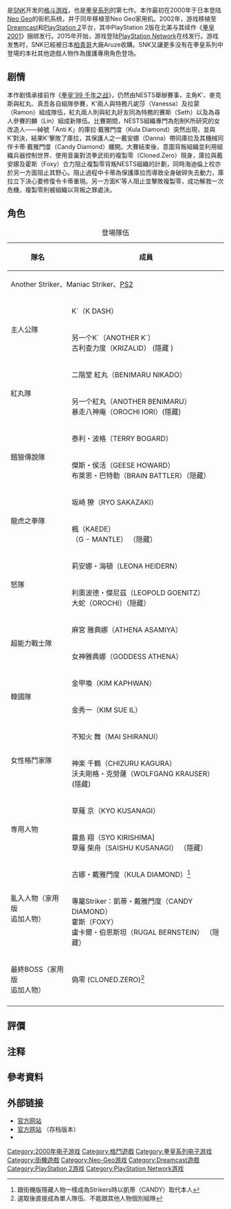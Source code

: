 {{noteTA
|G1=Games
}}
{{Infobox VG
| title = 拳皇2000
| english = The King of Fighters 2000
| japanese = ザ・キング・オブ・ファイターズ 2000
| image = 
| caption = 
| developer = [[SNK|SNK]]
| publisher = SNK
| designer  = 
|released = '''街机'''<br />{{vgr|JP|July 26, 2000}}'''Neo Geo'''<br />{{vgr|JP|December 21, 2000}}'''Dreamcast'''<br />{{vgr|JP|August 8, 2002}}'''PlayStation 2'''<br />{{vgr|JP|November 28, 2002}}'''PlayStation Network'''<br/>{{vgr|JP|March 18, 2015|NA|May 3, 2016}}'''Nintendo Switch'''{{vgr|WW|August 10, 2017}}
| series = [[拳皇系列|拳皇系列]]
| genre = [[格斗游戏|格斗游戏]]
| modes = [[单人电子游戏|单人]]、[[多人电子游戏|多人]]
| cabinet = 直立
| arcade system = [[Neo_Geo|Neo Geo]]
| display       = 
| platforms     = [[街机|街机]]、[[Neo_Geo|Neo Geo]]、[[Dreamcast|Dreamcast]]、[[PlayStation_2|PlayStation 2]]、[[PlayStation_Network|PlayStation Network]]
}}
{{Vgname|拳皇2000|en=The King of Fighters 2000|ja=ザ・キング・オブ・ファイターズ 2000}}是[[SNK|SNK]]开发的[[格斗游戏|格斗游戏]]，也是[[拳皇系列|拳皇系列]]的第七作。本作最初在2000年于日本登陆[[Neo_Geo|Neo Geo]]的街机系统，并于同年移植至Neo Geo家用机。2002年，游戏移植至[[Dreamcast|Dreamcast]]和[[PlayStation_2|PlayStation 2]]平台，其中PlayStation 2版在北美与其续作《[[拳皇2001|拳皇2001]]》捆绑发行。2015年开始，游戏登陆[[PlayStation_Network|PlayStation Network]]在线发行。游戏发售时，SNK已經被日本[[柏青哥|柏青哥]]大廠Aruze收購。SNK又讓更多没有在拳皇系列中登場的本社其他遊戲人物作為援護專用角色登场。

== 剧情 ==
本作剧情承接前作《[[拳皇'99_千年之战|拳皇'99 千年之战]]》，仍然由NESTS舉辦賽事，主角K'、麥克斯與紅丸、真吾各自組隊參賽，K'兩人與特務凡妮莎（Vanessa）及拉蒙（Ramon）組成隊伍，紅丸兩人則與紅丸好友同為特務的賽斯（Seth）以及為尋人參賽的麟（Lin）組成新隊伍。比賽期間，NESTS組織專門為剋制K所研究的女改造人——綽號「Anti K」的庫拉·戴雅門度（Kula Diamond）突然出現，並與K'對決，結果K'擊敗了庫拉，其保護人之一戴安娜（Danna）帶同庫拉及其機械同伴卡蒂·戴雅門度（Candy Diamond）離開。大賽結束後，意圖背叛組織並利用組織兵器控制世界、使用音巢對流拳武術的複製零（Cloned.Zero）現身，庫拉與戴安娜及霍斯（Foxy）合力阻止複製零背叛NESTS組織的計劃，同時海迪倫上校亦於另一方面阻止其野心。阻止過程中卡蒂為保護庫拉而導致全身破碎失去動力，庫拉立下決心要修復令卡蒂重現。另一方面K'等人阻止並擊敗複製零，成功解救一次危機，複製零則被組織以背叛之罪處決。

== 角色 ==
{{main|拳皇系列角色列表}}

{| class="wikitable" style="text-align:center"
|+登場隊伍
|-
! rowspan="2"|隊名 !! colspan="4"|成員
|-
! colspan="4"| Another Striker、Maniac Striker、[[PlayStation_2|PS2]]
|-
! rowspan="2"|主人公隊
| K´（K DASH） || 麥斯瑪（MAXIMA） || 芭妮莎（VANESSA） || 羅門（RAMON）
|-
| 另一个K´（ANOTHER K´）<br/>古利查力度（KRIZALID） (隱藏<!-- 切换至 Another Striker 栏位后，用摇杆输入↑←←←→→→↓ -->) || 機械人-洛奇（ROCKY） || 菲歐（FIO） || 杜克・愛德華（DUKE EDWARD）<br /> （ NEO & GEO ） （隠藏）
|-
! rowspan="2"|紅丸隊
| 二階堂 紅丸（BENIMARU NIKADO） || 矢吹 真吾（SHINGO YABUKI） || 賽斯（SETH） || 麟（LIN）
|-
| 另一个紅丸（ANOTHER BENIMARU）<br/> 暴走八神庵（OROCHI IORI）(隱藏) || 京子（COSPLAYER KYOKO） || 大門 五郎（GORO DAIMON） || 如月 影二（EIJI KISARAGI）
|-
! rowspan="2"|餓狼傳說隊
| 泰利・波格（TERRY BOGARD） || 安迪・波格（ANDY BOGARD） || 東丈（JOE HIGASHI） || 布魯・瑪莉（BLUE MARY）
|-
| 傑斯・侯活（GEESE HOWARD）<br/> 布萊恩・巴特勒（BRAIN BATTLER）（隠藏） || 比利・卡（BILLY KANE）<br/> 洛奇・古洛巴（LUCKY GLAUBER）（隠藏） || 達克・金（DUCK KING）<br/> 黑比﹒D（HEAVY-D!）（隠藏） || 山崎 龍二（RYUJI YAMAZAKI）
|-
! rowspan="2"|龍虎之拳隊
| 坂崎 獠（RYO SAKAZAKI） || 羅拔・嘉西亞（ROBERT GARCIA） || 瓊（KING） || 坂崎 琢磨（TAKUMA SAKAZAKI）
|-
| 楓（KAEDE）<br/> （G - MANTLE） （隠藏） || 另一个羅拔(ANOTHER ROBERT) || 獅子王（LION KING） || 天童凱（GAI TENDO）<br/> 比克先生（MR. BIG）（隱藏）
|-
! rowspan="2"|怒隊
| 莉安娜・海頓（LEONA HEIDERN） || 拉爾夫・鍾斯（RALF JONES） || 克拉克・史超（CLARK STEEL） || 葳莆（WHIP）
|-
| 利奧波德・傑尼茲（LEOPOLD GOENITZ）<br/> 大蛇（OROCHI）（隠藏） || 七枷 社（YASHIRO NANAKASE）<br/> 覺醒莉安娜（OROCHI LEONA）（隠藏） || 夏爾美（SHERMIE） || 克里斯（CHRIS）<br/> 海頓（HEIDERN）（隠藏）
|-
! rowspan="2"|超能力戰士隊
| 麻宮 雅典娜（ATHENA ASAMIYA） || 椎拳崇（SIE KENSOU） || 鎮元齋（CHIN GENTSAI） || 包（BAO）
|-
| 女神雅典娜（GODDESS ATHENA） || PS 拳崇（PS KENSOU） || 白湯（BAITANG） || 渡部薫（KAORU WATABE）
|-
! rowspan="2"|韓國隊
| 金甲喚（KIM KAPHWAN） || 陳國漢（CHANG KOEHAN） || 蔡寶奇（CHOI BOUNGE） || 全勳（JHUN HOON）
|-
| 金秀一（KIM SUE IL） || 金東方（KIM DONG HWAN）<br />智謀之陳（SMART CHANG）(隱藏) || 金捷風（KIM JAE HOON）<br />冷血之邱（COOL CHOI）(隱藏) || 康裴達（KANG BAEDAL）
|-
! rowspan="2"|女性格鬥家隊
| 不知火 舞（MAI SHIRANUI） || 坂崎 百合（YURI SAKAZAKI） || 藤堂 香澄（KASUMI TODOH） || 四條 雛子（HINAKO SHIJOU）
|-
| 神楽 千鶴（CHIZURU KAGURA）<br/> 沃夫剛格・克勞薩（WOLFGANG KRAUSER） (隱藏) || 娜可露露（NAKORURU） || 李香緋（XIANGFEI LEE）<br />不明(UNKNOWN) <br />藤堂 龍白 (隱藏) || 莉莉・卡（LILY KANE）
|-
! rowspan="2"|専用人物
| colspan="2"|草薙 京（KYO KUSANAGI） || colspan="2"|八神 庵（IORI YAGAMI）
|-
| colspan="2"|霧島 翔（SYO KIRISHIMA]<br />草薙 柴舟（SAISHU KUSANAGI） （隱藏） || colspan="2"|瑪卓亞（MATURE） & 拜斯（VICE）<br/>另一个八神庵(ANOTHER IORI)（隠藏）
|-
! rowspan="2"|亂入人物（家用版<br/>追加人物）
| colspan="4"|古娜・戴雅門度（KULA DIAMOND）<ref group="注">跟街機版隱藏人物一樣成為Strikers時以凱蒂（CANDY）取代本人</ref>
|-
| colspan="4"|專屬Striker：凱蒂・戴雅門度（CANDY DIAMOND）<br />霍斯（FOXY）<br />盧卡爾・伯恩斯坦（RUGAL BERNSTEIN） （隠藏）
|-
! 最終BOSS（家用版<br/>追加人物）
| colspan="4"|偽零 (CLONED.ZERO)<ref group="注">選取後直接成為單人隊伍、不能跟其他人物個別組隊</ref>
|-
|}

== 評價 ==
{{Video game reviews
| GR = 
| IGN = 7.4/10<ref name="ign">{{cite web|url=https://www.ign.com/articles/2002/12/02/the-king-of-fighters-2000-import|title=THE KING OF FIGHTERS 2000 (IMPORT)|publisher=IGN|accessdate=2018-10-20|archive-date=2018-10-21|archive-url=https://web.archive.org/web/20181021065956/https://www.ign.com/articles/2002/12/02/the-king-of-fighters-2000-import|dead-url=no}}</ref>
| GSpot = 7.8<ref name="gamespot">{{cite web|url=https://www.gamespot.com/reviews/the-king-of-fighters-2000-review/1900-2783096/|title=The King of Fighters 2000 Review|publisher=GameSpot|accessdate=2018-10-20|archive-url=https://web.archive.org/web/20160902004323/http://www.gamespot.com/reviews/the-king-of-fighters-2000-review/1900-2783096/|archive-date=2016-09-02|dead-url=no}}</ref>
| Fam = 
| NLife = 7/10<ref name="life">{{cite web|url=http://www.nintendolife.com/reviews/switch-eshop/the_king_of_fighters_2000_neogeo|title=The King of Fighters 2000|publisher=Nintendo Life|accessdate=2018-10-20|archive-url=https://web.archive.org/web/20181021111512/http://www.nintendolife.com/reviews/switch-eshop/the_king_of_fighters_2000_neogeo|archive-date=2018-10-21|dead-url=no}}</ref>
| rev1 = ''Bonus Stage''
| rev1Score = 9/10<ref name="bonus">{{cite web|url=https://www.bonusstage.co.uk/2017/09/11/aca-neogeo-the-king-of-fighters-2000-review/|title=Aca Neo Geo The King of Fighters 2000 review|publisher=BonusStage|accessdate=2018-10-20|archive-date=2020-11-23|archive-url=https://web.archive.org/web/20201123223809/https://www.bonusstage.co.uk/2017/09/11/aca-neogeo-the-king-of-fighters-2000-review/|dead-url=no}}</ref>
| rev2 = Pure Nintendo''
| rev2Score = 7.5/10<ref name="purenin">{{cite web|url=https://purenintendo.com/review-aca-neogeo-king-fighters-2000-nintendo-switch/|title=REVIEW: ACA NEOGEO THE KING OF FIGHTERS 2000 (NINTENDO SWITCH)|publisher=Pure Nintendo|accessdate=2018-10-20|archive-url=https://web.archive.org/web/20180120063031/http://purenintendo.com/review-aca-neogeo-king-fighters-2000-nintendo-switch/|archive-date=2018-01-20|dead-url=no}}</ref>
}}

== 注释 ==
{{reflist|group=注}}

== 參考資料 ==
{{reflist|30em}}

== 外部链接 ==
*[http://game.snkplaymore.co.jp/official/kof2000/kof2000_top.html 官方网站] {{WebCite|url=https://www.webcitation.org/5fldpiXfv?url=http://game.snkplaymore.co.jp/official/kof2000/kof2000_top.html |date=20090403210711 |dateformat=iso }}{{ja}}
*[http://neogeo.freeplaytech.com/kof00/toppage/00_index.htm 官方网站] {{Wayback|url=http://neogeo.freeplaytech.com/kof00/toppage/00_index.htm |date=20210223040258 }}（存档版本）{{ja}}
*{{moby game|id=/king-of-fighters-2000}}

{{拳皇系列}}
{{DEFAULTSORT:King of Fighters 2000}}
[[Category:2000年电子游戏|Category:2000年电子游戏]]
[[Category:格鬥遊戲|Category:格鬥遊戲]]
[[Category:拳皇系列电子游戏|Category:拳皇系列电子游戏]]
[[Category:街機遊戲|Category:街機遊戲]]
[[Category:Neo-Geo游戏|Category:Neo-Geo游戏]]
[[Category:Dreamcast遊戲|Category:Dreamcast遊戲]]
[[Category:PlayStation_2游戏|Category:PlayStation 2游戏]]
[[Category:PlayStation_Network游戏|Category:PlayStation Network游戏]]